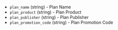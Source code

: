 <!-- Code generated from the comments of the PlanInformation struct in builder/azure/arm/config.go; DO NOT EDIT MANUALLY -->

-   `plan_name` (string) - Plan Name
-   `plan_product` (string) - Plan Product
-   `plan_publisher` (string) - Plan Publisher
-   `plan_promotion_code` (string) - Plan Promotion Code

